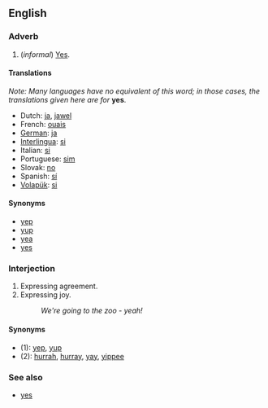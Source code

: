 == English ==
=== Adverb ===
#(''informal'') [[Yes]].

==== Translations ====
''Note: Many languages have no equivalent of this word; in those cases, the translations given here are for'' '''yes'''.

*Dutch: [[ja#Dutch|ja]], [[jawel]]
*French: [[ouais]]
*[[German]]: [[ja]]
*[[Interlingua]]: [[si#Interlingua|si]]
*Italian: [[si#Italian|si]]
*Portuguese: [[sim]]
*Slovak: [[no#Slovak|no]] <!-- Yes, this is in the right place, no means yeah or yep in Slovak -->
*Spanish: [[sí]]
*[[Volapük]]: [[si#Volapük|si]]

====Synonyms====
*[[yep]] 
*[[yup]]
*[[yea]]
*[[yes]]

===Interjection===
#Expressing agreement.
#Expressing joy.
#:''We're going to the zoo - yeah!''

====Synonyms====
*(1): [[yep]], [[yup]]
*(2): [[hurrah]], [[hurray]], [[yay]], [[yippee]] <!--etc-->

=== See also ===
*[[yes]]